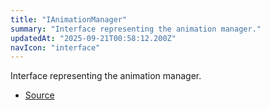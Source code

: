 ```yaml
---
title: "IAnimationManager"
summary: "Interface representing the animation manager."
updatedAt: "2025-09-21T00:58:12.200Z"
navIcon: "interface"
---
```



Interface representing the animation manager.

<Table data={{ headers: [{"content":"Property","key":"property","sortable":true},{"content":"Type","key":"type","sortable":true},{"content":"Value","key":"value","sortable":true},{"content":"Description","key":"description"}], rows: [["debug","[boolean](https://developer.mozilla.org/en-US/docs/Web/JavaScript/Reference/Global_Objects/Boolean)","\\-","Whether debugging is enabled."],["options","[IAnimationOptions](/LazyCanvas/interfaces/IAnimationOptions)","\\-","The options for the animation manager."]] }} />


- [Source](https://github.com/NMMTY/LazyCanvas/blob/1d5786684b8ca8d543a4533b2b64f8d093b1e426/packages/lazycanvas/src/structures/managers/AnimationManager.ts#L6)